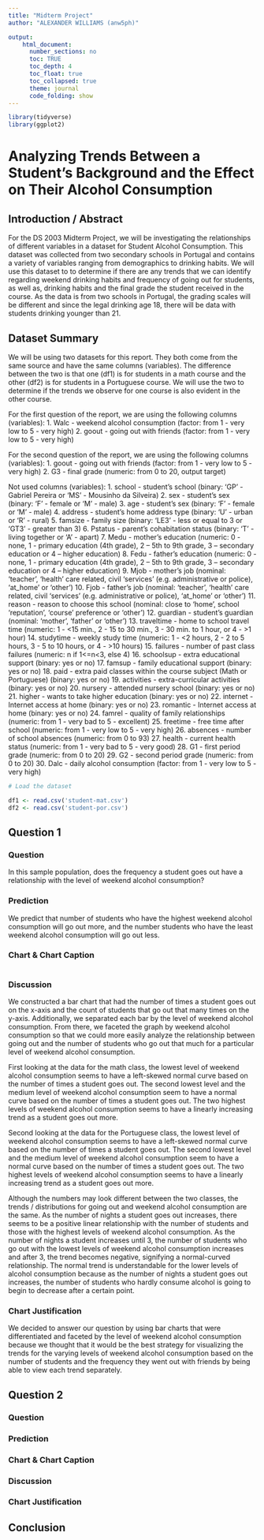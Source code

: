 ---
title: "Midterm Project"
author: "ALEXANDER WILLIAMS (anw5ph)"

output: 
    html_document:
      number_sections: no
      toc: TRUE
      toc_depth: 4
      toc_float: true
      toc_collapsed: true
      theme: journal
      code_folding: show
---

```{r, echo=FALSE, results = 'hide', message=FALSE, warning=FALSE}

library(tidyverse)
library(ggplot2)

```

# Analyzing Trends Between a Student's Background and the Effect on Their Alcohol Consumption

## Introduction / Abstract

For the DS 2003 Midterm Project, we will be investigating the relationships of different variables in a dataset for Student Alcohol Consumption. This dataset was collected from two secondary schools in Portugal and contains a variety of variables ranging from demographics to drinking habits. We will use this dataset to to determine if there are any trends that we can identify regarding weekend drinking habits and frequency of going out for students, as well as, drinking habits and the final grade the student received in the course. As the data is from two schools in Portugal, the grading scales will be different and since the legal drinking age 18, there will be data with students drinking younger than 21.

## Dataset Summary

We will be using two datasets for this report. They both come from the same source and have the same columns (variables). The difference between the two is that one (df1) is for students in a math course and the other (df2) is for students in a Portuguese course. We will use the two to determine if the trends we observe for one course is also evident in the other course.

For the first question of the report, we are using the following columns (variables): 
1. Walc - weekend alcohol consumption (factor: from 1 - very low to 5 - very high)
2. goout - going out with friends (factor: from 1 - very low to 5 - very high)

For the second question of the report, we are using the following columns (variables): 
1. goout - going out with friends (factor: from 1 - very low to 5 - very high)
2. G3 - final grade (numeric: from 0 to 20, output target)

Not used columns (variables):
1. school - student's school (binary: 'GP' - Gabriel Pereira or 'MS' - Mousinho da Silveira)
2. sex - student's sex (binary: 'F' - female or 'M' - male)
3. age - student's sex (binary: 'F' - female or 'M' - male)
4. address - student's home address type (binary: 'U' - urban or 'R' - rural)
5. famsize - family size (binary: 'LE3' - less or equal to 3 or 'GT3' - greater than 3)
6. Pstatus - parent's cohabitation status (binary: 'T' - living together or 'A' - apart)
7. Medu - mother's education (numeric: 0 - none, 1 - primary education (4th grade), 2 – 5th to 9th grade, 3 – secondary education or 4 – higher education)
8. Fedu - father's education (numeric: 0 - none, 1 - primary education (4th grade), 2 – 5th to 9th grade, 3 – secondary education or 4 – higher education)
9. Mjob - mother's job (nominal: 'teacher', 'health' care related, civil 'services' (e.g. administrative or police), 'at_home' or 'other')
10. Fjob - father's job (nominal: 'teacher', 'health' care related, civil 'services' (e.g. administrative or police), 'at_home' or 'other')
11. reason - reason to choose this school (nominal: close to 'home', school 'reputation', 'course' preference or 'other')
12. guardian - student's guardian (nominal: 'mother', 'father' or 'other')
13. traveltime - home to school travel time (numeric: 1 - <15 min., 2 - 15 to 30 min., 3 - 30 min. to 1 hour, or 4 - >1 hour)
14. studytime - weekly study time (numeric: 1 - <2 hours, 2 - 2 to 5 hours, 3 - 5 to 10 hours, or 4 - >10 hours)
15. failures - number of past class failures (numeric: n if 1<=n<3, else 4)
16. schoolsup - extra educational support (binary: yes or no)
17. famsup - family educational support (binary: yes or no)
18. paid - extra paid classes within the course subject (Math or Portuguese) (binary: yes or no)
19. activities - extra-curricular activities (binary: yes or no)
20. nursery - attended nursery school (binary: yes or no)
21. higher - wants to take higher education (binary: yes or no)
22. internet - Internet access at home (binary: yes or no)
23. romantic - Internet access at home (binary: yes or no)
24. famrel - quality of family relationships (numeric: from 1 - very bad to 5 - excellent)
25. freetime - free time after school (numeric: from 1 - very low to 5 - very high)
26. absences - number of school absences (numeric: from 0 to 93)
27. health - current health status (numeric: from 1 - very bad to 5 - very good)
28. G1 - first period grade (numeric: from 0 to 20)
29. G2 - second period grade (numeric: from 0 to 20)
30. Dalc - daily alcohol consumption (factor: from 1 - very low to 5 - very high)

```{r}
# Load the dataset

df1 <- read.csv('student-mat.csv')
df2 <- read.csv('student-por.csv')


```

## Question 1

### Question
In this sample population, does the frequency a student goes out have a relationship with the level of weekend alcohol consumption? 

### Prediction
We predict that number of students who have the highest weekend alcohol consumption will go out more, and the number students who have the least weekend alcohol consumption will go out less.

### Chart & Chart Caption
```{r}


```
### Discussion

We constructed a bar chart that had the number of times a student goes out on the x-axis and the count of students that go out that many times on the y-axis. Additionally, we separated each bar by the level of weekend alcohol consumption. From there, we faceted the graph by weekend alcohol consumption so that we could more easily analyze the relationship between going out and the number of students who go out that much for a particular level of weekend alcohol consumption. 

First looking at the data for the math class, the lowest level of weekend alcohol consumption seems to have a left-skewed normal curve based on the number of times a student goes out. The second lowest level and the medium level of weekend alcohol consumption seem to have a normal curve based on the number of times a student goes out. The two highest levels of weekend alcohol consumption seems to have a linearly increasing trend as a student goes out more. 

Second looking at the data for the Portuguese class, the lowest level of weekend alcohol consumption seems to have a left-skewed normal curve based on the number of times a student goes out. The second lowest level and the medium level of weekend alcohol consumption seem to have a normal curve based on the number of times a student goes out. The two highest levels of weekend alcohol consumption seems to have a linearly increasing trend as a student goes out more. 

Although the numbers may look different between the two classes, the trends / distributions for going out and weekend alcohol consumption are the same. As the number of nights a student goes out increases, there seems to be a positive linear relationship with the number of students and those with the highest levels of weekend alcohol consumption. As the number of nights a student increases until 3, the number of students who go out with the lowest levels of weekend alcohol consumption increases and after 3, the trend becomes negative, signifying a normal-curved relationship. The normal trend is understandable for the lower levels of alcohol consumption because as the number of nights a student goes out increases, the number of students who hardly consume alcohol is going to begin to decrease after a certain point.

### Chart Justification

We decided to answer our question by using bar charts that were differentiated and faceted by the level of weekend alcohol consumption because we thought that it would be the best strategy for visualizing the trends for the varying levels of weekend alcohol consumption based on the number of students and the frequency they went out with friends by being able to view each trend separately. 

## Question 2

### Question

### Prediction

### Chart & Chart Caption

### Discussion

### Chart Justification

## Conclusion

